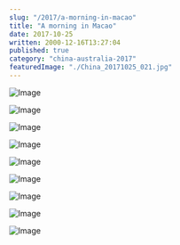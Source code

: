 ```yaml
---
slug: "/2017/a-morning-in-macao"
title: "A morning in Macao"
date: 2017-10-25
written: 2000-12-16T13:27:04
published: true
category: "china-australia-2017"
featuredImage: "./China_20171025_021.jpg"
---
```


![Image](China_20171025_001.jpg)

![Image](China_20171025_007.jpg)

![Image](China_20171025_008.jpg)

![Image](China_20171025_013_02.jpg)

![Image](China_20171025_015.jpg)

![Image](China_20171025_017.jpg)

![Image](China_20171025_021.jpg)

![Image](China_20171025_031.jpg)

![Image](China_20171025_027.jpg)
